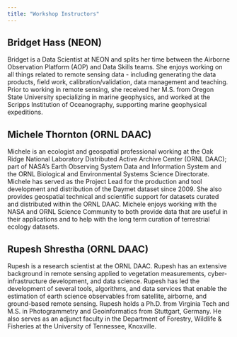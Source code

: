 ```yaml
---
title: "Workshop Instructors"
---
```


## Bridget Hass (NEON)

Bridget is a Data Scientist at NEON and splits her time between the Airborne Observation Platform (AOP) and Data Skills teams. She enjoys working on all things related to remote sensing data - including generating the data products, field work, calibration/validation, data management and teaching. Prior to working in remote sensing, she received her M.S. from Oregon State University specializing in marine geophysics, and worked at the Scripps Institution of Oceanography, supporting marine geophysical expeditions.

## Michele Thornton (ORNL DAAC)

Michele is an ecologist and geospatial professional working at the Oak Ridge National Laboratory Distributed Active Archive Center (ORNL DAAC); part of NASA's Earth Observing System Data and Information System and the ORNL Biological and Environmental Systems Science Directorate. Michele has served as the Project Lead for the production and tool development and distribution of the Daymet dataset since 2009. She also provides geospatial technical and scientific support for datasets curated and distributed within the ORNL DAAC. Michele enjoys working with the NASA and ORNL Science Community to both provide data that are useful in their applications and to help with the long term curation of terrestrial ecology datasets.  

## Rupesh Shrestha (ORNL DAAC)

Rupesh is a research scientist at the ORNL DAAC. Rupesh has an extensive background in remote sensing applied to vegetation measurements, cyber-infrastructure development, and data science. Rupesh has led the development of several tools, algorithms, and data services that enable the estimation of earth science observables from satellite, airborne, and ground-based remote sensing. Rupesh holds a Ph.D. from Virginia Tech and M.S. in Photogrammetry and Geoinformatics from Stuttgart, Germany. He also serves as an adjunct faculty in the Department of Forestry, Wildlife & Fisheries at the University of Tennessee, Knoxville.